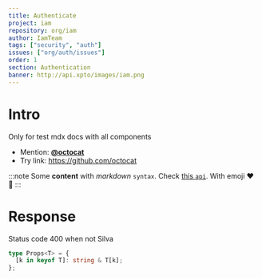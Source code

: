 ```yaml
---
title: Authenticate
project: iam
repository: org/iam
author: IamTeam
tags: ["security", "auth"]
issues: ["org/auth/issues"]
order: 1
section: Authentication
banner: http://api.xpto/images/iam.png
---
```


<TableOfContent />

# Intro

Only for test mdx docs with all components

- Mention: [**@octocat**](https://github.com/octocat)
- Try link: https://github.com/octocat

:::note
Some **content** with _markdown_ `syntax`. Check [this `api`](#).
With emoji :heart: :wales:
:::

<Tabs default="Response">
  <Tab id="Request">
    <HttpRequest
      curl={`curl https://api.xpto/auth -X POST -H 'Content-Type: application/json' --data '{ "user": "nickname", "password": "53cur39455w0rd" }'`}
    />
  </Tab>
  <Tab id="Response">
    <h1>Response</h1>
    <HttpResponse
      body={{ errors: ["Error 1", "Error 2"], status: "error", data: null }}
      statusCode={400}
    >
      Status code 400 when not Silva
    </HttpResponse>
  </Tab>
</Tabs>

```typescript
type Props<T> = {
  [k in keyof T]: string & T[k];
};
```
